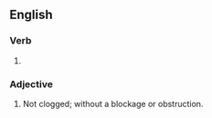 ==English==

===Verb===
{{head|en|verb form}}

# {{en-past of|unclog}}

===Adjective===
{{en-adj|-}}

# Not clogged; without a blockage or obstruction.